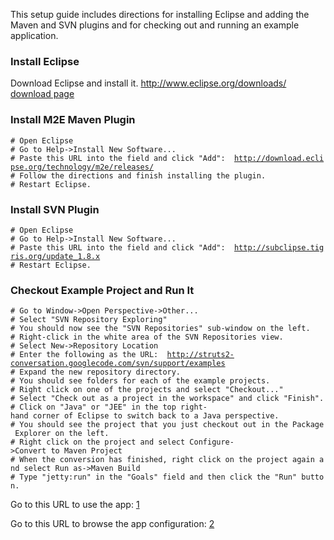 This setup guide includes directions for installing Eclipse and adding the Maven and SVN plugins and for checking out and running an example application.

===Install Eclipse===
Download Eclipse and install it. [[http://www.eclipse.org/downloads/ download page]]

===Install M2E Maven Plugin===
 # Open Eclipse
 # Go to Help->Install New Software...
 # Paste this URL into the field and click "Add":  http://download.eclipse.org/technology/m2e/releases/
 # Follow the directions and finish installing the plugin.
 # Restart Eclipse.

===Install SVN Plugin===
 # Open Eclipse
 # Go to Help->Install New Software...
 # Paste this URL into the field and click "Add":  http://subclipse.tigris.org/update_1.8.x
 # Restart Eclipse.

===Checkout Example Project and Run It===
 # Go to Window->Open Perspective->Other...
 # Select "SVN Repository Exploring"
 # You should now see the "SVN Repositories" sub-window on the left.
 # Right-click in the white area of the SVN Repositories view.
 # Select New->Repository Location
 # Enter the following as the URL:  http://struts2-conversation.googlecode.com/svn/support/examples
 # Expand the new repository directory.
 # You should see folders for each of the example projects.
 # Right click on one of the projects and select "Checkout..."
 # Select "Check out as a project in the workspace" and click "Finish".
 # Click on "Java" or "JEE" in the top right-hand corner of Eclipse to switch back to a Java perspective.
 # You should see the project that you just checkout out in the Package Explorer on the left.
 # Right click on the project and select Configure->Convert to Maven Project
 # When the conversion has finished, right click on the project again and select Run as->Maven Build
 # Type "jetty:run" in the "Goals" field and then click the "Run" button.
Go to this URL to use the app:  [http://localhost:8080/simple-example/registration/begin.action]

Go to this URL to browse the app configuration:  [http://localhost:8080/simple-example/conversation-config-browser/index.action]